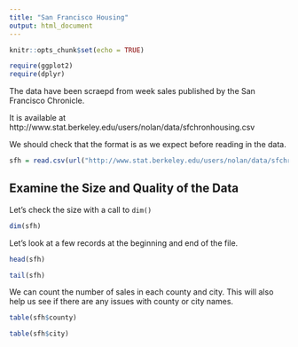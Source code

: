 ```yaml
---
title: "San Francisco Housing"
output: html_document
---
```


```r
knitr::opts_chunk$set(echo = TRUE)
```

```r
require(ggplot2)
require(dplyr)
```

The data have been scraepd from week sales published by the San Francisco Chronicle.

It is available at 
http://www.stat.berkeley.edu/users/nolan/data/sfchronhousing.csv

We should check that the format is as we expect before reading in the data.


```r
sfh = read.csv(url("http://www.stat.berkeley.edu/users/nolan/data/sfchronhousing.csv"))
```


## Examine the Size and Quality of the Data

Let's check the size with a call to `dim()`

```r
dim(sfh)
```

Let's look at a few records at the beginning and end of the file.

```r
head(sfh)
```

```r
tail(sfh)
```

We can count the number of sales in each county and city.
This will also help us see if there are any issues with county or city names.

```r
table(sfh$county)
```

```r
table(sfh$city)
```

